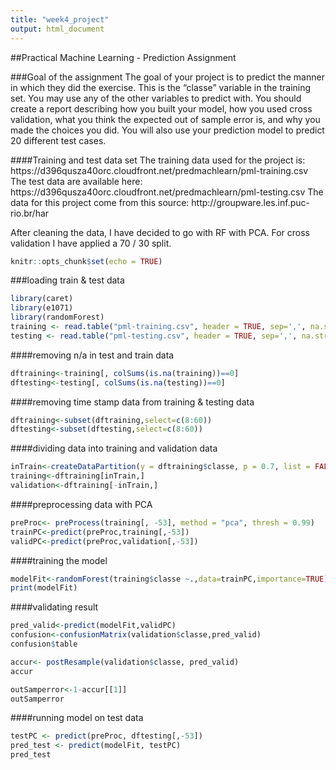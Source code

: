 ```yaml
---
title: "week4_project"
output: html_document
---
```

##Practical Machine Learning - Prediction Assignment

###Goal of the assignment
The goal of your project is to predict the manner in which they did the exercise. This is the "classe" variable in the training set. You may use any of the other variables to predict with. You should create a report describing how you built your model, how you used cross validation, what you think the expected out of sample error is, and why you made the choices you did. You will also use your prediction model to predict 20 different test cases.

####Training and test data set 
The training data used for the project is: https://d396qusza40orc.cloudfront.net/predmachlearn/pml-training.csv The test data are available here: https://d396qusza40orc.cloudfront.net/predmachlearn/pml-testing.csv The data for this project come from this source: http://groupware.les.inf.puc-rio.br/har

After cleaning the data, I have decided to go with RF with PCA. For cross validation I have applied a 70 / 30 split.


```r
knitr::opts_chunk$set(echo = TRUE)
```

###loading train & test data
```r
library(caret)
library(e1071)
library(randomForest)
training <- read.table("pml-training.csv", header = TRUE, sep=',', na.strings=c('#DIV/0!', '', 'NA'))
testing <- read.table("pml-testing.csv", header = TRUE, sep=',', na.strings=c('#DIV/0!', '', 'NA'))
```

####removing n/a in test and train data
```r
dftraining<-training[, colSums(is.na(training))==0]
dftesting<-testing[, colSums(is.na(testing))==0]
```

####removing time stamp data from training & testing data
```r
dftraining<-subset(dftraining,select=c(8:60))
dftesting<-subset(dftesting,select=c(8:60))
```

####dividing data into training and validation data
```r
inTrain<-createDataPartition(y = dftraining$classe, p = 0.7, list = FALSE)
training<-dftraining[inTrain,]
validation<-dftraining[-inTrain,]
```

####preprocessing data with PCA
```r
preProc<- preProcess(training[, -53], method = "pca", thresh = 0.99)
trainPC<-predict(preProc,training[,-53])
validPC<-predict(preProc,validation[,-53])
```

####training the model
```r
modelFit<-randomForest(training$classe ~.,data=trainPC,importance=TRUE)
print(modelFit)
```

####validating result 
```r
pred_valid<-predict(modelFit,validPC)
confusion<-confusionMatrix(validation$classe,pred_valid)
confusion$table
```

```r
accur<- postResample(validation$classe, pred_valid)
accur
```

```r
outSamperror<-1-accur[[1]]
outSamperror 
```

####running model on test data
```r
testPC <- predict(preProc, dftesting[,-53])
pred_test <- predict(modelFit, testPC)
pred_test
```


